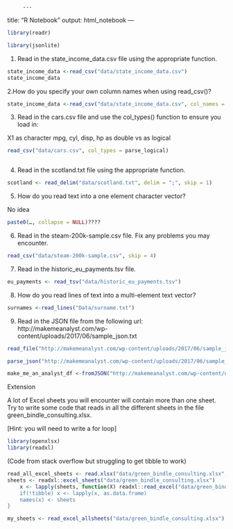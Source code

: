          ---
title: "R Notebook"
output: html_notebook
---

```r
library(readr)

library(jsonlite)
```

1. Read in the state_income_data.csv file using the appropriate function.

```r
state_income_data <-read_csv("data/state_income_data.csv")
state_income_data
```

2.How do you specify your own column names when using read_csv()?
```r

state_income_data <-read_csv("data/state_income_data.csv", col_names = "Letter", "US State" etc etc)
```


3. Read in the cars.csv file and use the col_types() function to ensure you load in:

X1 as character
mpg, cyl, disp, hp as double
vs as logical

```r
read_csv("data/cars.csv", col_types = parse_logical)
```

```r

```


4. Read in the scotland.txt file using the appropriate function.
```r

scotland <- read_delim("data/scotland.txt", delim = ";", skip = 1)


```



5. How do you read text into a one element character vector?

No idea

```r
paste0(…, collapse = NULL)????
```


6. Read in the steam-200k-sample.csv file. Fix any problems you may encounter.

```r
read_csv("data/steam-200k-sample.csv", skip = 4)
```


7. Read in the historic_eu_payments.tsv file.

```r
eu_payments <- read_tsv("data/historic_eu_payments.tsv")
```

8. How do you read lines of text into a multi-element text vector?

```r
surnames <-read_lines("Data/surname.txt")

```

9. Read in the JSON file from the following url: http://makemeanalyst.com/wp-content/uploads/2017/06/sample_json.txt

```r
read_file("http://makemeanalyst.com/wp-content/uploads/2017/06/sample_json.txt")
```
 
```r
parse_json("http://makemeanalyst.com/wp-content/uploads/2017/06/sample_json.txt")
```
 
```r
make_me_an_analyst_df <-fromJSON("http://makemeanalyst.com/wp-content/uploads/2017/06/sample_json.txt")
```
 


Extension

A lot of Excel sheets you will encounter will contain more than one sheet. Try to write some code that reads in all the different sheets in the file green_bindle_consulting.xlsx.

[Hint: you will need to write a for loop]

```r
library(openxlsx)
library(readxl)
```

(Code from stack overflow but struggling to get tibble to work)

```r
read_all_excel_sheets <- read.xlsx("data/green_bindle_consulting.xlsx", tibble = FALSE) {}
sheets <- readxl::excel_sheets("data/green_bindle_consulting.xlsx")
    x <- lapply(sheets, function(X) readxl::read_excel("data/green_bindle_consulting.xlsx, sheet = X)
    if(!tibble) x <- lapply(x, as.data.frame)
    names(x) <- sheets
}


```

```r
my_sheets <- read_excel_allsheets("data/green_bindle_consulting.xlsx")
```




